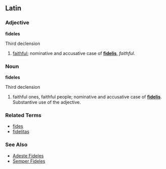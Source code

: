 ==Latin==
===Adjective===
'''fideles'''

Third declension

# [[faithful]]; nominative and accusative case of '''[[fidelis]]''', ''faithful''.


===Noun===
'''fideles'''

Third declension

# faithful ones, faithful people; nominative and accusative case of '''[[fidelis]]'''.  Substantive use of the adjective.

===Related Terms===
*[[fides]]
*[[fidelitas]]

===See Also===
*[[Adeste Fideles]]
*[[Semper Fideles]]